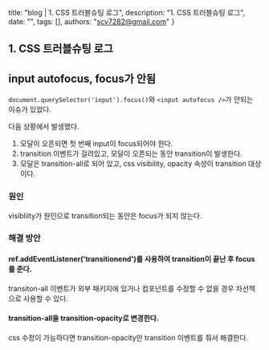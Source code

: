   title: "blog | 1. CSS 트러블슈팅 로그",
  description: "1. CSS 트러블슈팅 로그",
  date: "",
  tags: [],
  authors: "scv7282@gmail.com"
}

## 1. CSS 트러블슈팅 로그

## input autofocus, focus가 안됨

`document.querySelector('input').focus()`와 `<input autofocus />`가 안되는 이슈가 있었다.

다음 상황에서 발생했다.

1. 모달이 오픈되면 첫 번째 input이 focus되어야 한다.
2. transition 이벤트가 걸려있고, 모달이 오픈되는 동안 transition이 발생한다.
3. 모달은 transition-all로 되어 있고, css visibility, opacity 속성이 transition 대상이다.

### 원인

visibliity가 원인으로 transition되는 동안은 focus가 되지 않는다.

### 해결 방안

#### ref.addEventListener('transitionend')를 사용하여 transition이 끝난 후 focus를 준다.

transiton-all 이벤트가 외부 패키지에 있거나 컴포넌트를 수정할 수 없을 경우 차선책으로 사용할 수 있다.

#### transition-all을 transition-opacity로 변경한다.

css 수정이 가능하다면 transition-opacity만 transition 이벤트를 줘서 해결한다.
